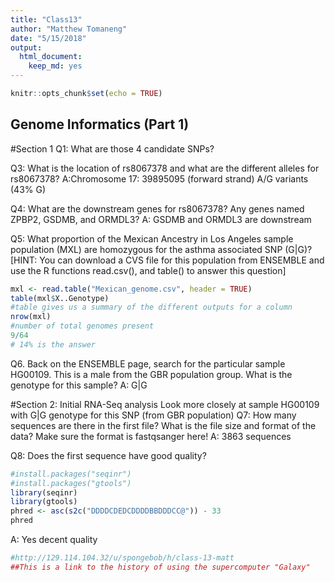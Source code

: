 ```yaml
---
title: "Class13"
author: "Matthew Tomaneng"
date: "5/15/2018"
output: 
  html_document: 
    keep_md: yes
---
```


```r
knitr::opts_chunk$set(echo = TRUE)
```

## Genome Informatics (Part 1)
#Section 1
Q1: What are those 4 candidate SNPs? 

Q3: What is the location of rs8067378 and what are the different alleles for rs8067378? 
A:Chromosome 17: 39895095 (forward strand) A/G variants (43% G) 

Q4: What are the downstream genes for rs8067378? Any genes named ZPBP2,
GSDMB, and ORMDL3? 
A: GSDMB and ORMDL3 are downstream

Q5: What proportion of the Mexican Ancestry in Los Angeles sample population (MXL)
are homozygous for the asthma associated SNP (G|G)?
[HINT: You can download a CVS file for this population from ENSEMBLE and use the R
functions read.csv(), and table() to answer this question] 
```r
mxl <- read.table("Mexican_genome.csv", header = TRUE)
table(mxl$X..Genotype)
#table gives us a summary of the different outputs for a column
nrow(mxl)
#number of total genomes present
9/64
# 14% is the answer
```

Q6. Back on the ENSEMBLE page, search for the particular sample HG00109. This is a
male from the GBR population group. What is the genotype for this sample?
A: G|G 


#Section 2: Initial RNA-Seq analysis 
Look more closely at sample HG00109 with G|G genotype for this SNP (from GBR population)
Q7: How many sequences are there in the first file?
What is the file size and format of the data? Make sure
the format is fastqsanger here!
A: 3863 sequences

Q8:  Does the first sequence have good quality? 
```r
#install.packages("seqinr")
#install.packages("gtools")
library(seqinr)
library(gtools)
phred <- asc(s2c("DDDDCDEDCDDDDBBDDDCC@")) - 33
phred

```
A: Yes decent quality

```r
#http://129.114.104.32/u/spongebob/h/class-13-matt
##This is a link to the history of using the supercomputer "Galaxy"
```

















